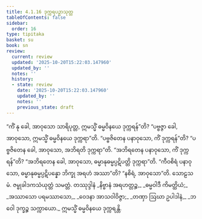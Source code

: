 ```yaml
---
title: 4.1.16 ဒုက္ကရပဉှာသုတ္တ
tableOfContents: false
sidebar:
  order: 16
type: tipitaka
basket: su
book: sn
review:
  current: review
  updated: '2025-10-20T15:22:03.147960'
  updated_by: ''
  notes: ''
  history:
  - state: review
    date: '2025-10-20T15:22:03.147960'
    updated_by: ''
    notes: ''
    previous_state: draft
---
```



<DynamicBreadcrumb />


<ReviewStatus review={frontmatter.review} showDetails={true} />

<HypothesisAnnotation frontmatter={frontmatter} />

<Division number="329" book="sn" e="ch" v="18" p="327">

<Paragraph number="1358" book="sn">
“ကိံ နု ခေါ, အာဝုသော သာရိပုတ္တ, ဣမသ္မိံ ဓမ္မဝိနယေ ဒုက္ကရန်”တိ? “ပဗ္ဗဇ္ဇာ ခေါ, အာဝုသော, ဣမသ္မိံ ဓမ္မဝိနယေ ဒုက္ကရာ”တိ. “ပဗ္ဗဇိတေန ပနာဝုသော, ကိံ ဒုက္ကရန်”တိ? “ပဗ္ဗဇိတေန ခေါ, အာဝုသော, အဘိရတိ ဒုက္ကရာ”တိ. “အဘိရတေန ပနာဝုသော, ကိံ ဒုက္ကရန်”တိ? “အဘိရတေန ခေါ, အာဝုသော, ဓမ္မာနုဓမ္မပ္ပဋိပတ္တိ ဒုက္ကရာ”တိ. “ကီဝစိရံ ပနာဝုသော, ဓမ္မာနုဓမ္မပ္ပဋိပန္နော ဘိက္ခု အရဟံ အဿာ”တိ? “နစိရံ, အာဝုသော”တိ.

</Paragraph>
</Division>

<Paragraph number="1359" type="center" book="sn">
သောဠသမံ.



</Paragraph>

<Paragraph number="1360" type="center" book="sn">
ဇမ္ဗုခါဒကသံယုတ္တံ သမတ္တံ.



</Paragraph>

<Paragraph number="1361" type="center" book="sn">
တဿုဒ္ဒါနံ


</Paragraph>

<Paragraph number="1362" type="verses" book="sn">
_နိဗ္ဗာနံ အရဟတ္တဉ္စ,_  
_ဓမ္မဝါဒီ ကိမတ္ထိယံ;_  
_အဿာသော ပရမဿာသော,_  
_ဝေဒနာ အာသဝါဝိဇ္ဇာ;_  
_တဏှာ ဩဃာ ဥပါဒါနံ,_  
_ဘဝေါ ဒုက္ခဉ္စ သက္ကာယော._  


</Paragraph>

<Paragraph number="1363" type="center" book="sn">
ဣမသ္မိံ ဓမ္မဝိနယေ ဒုက္ကရန္တိ.
</Paragraph>